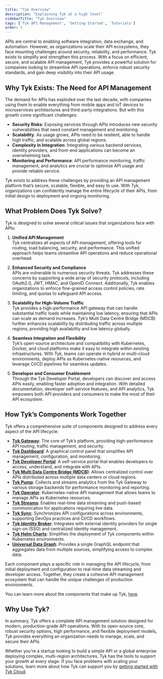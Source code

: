 ```yaml
---
title: "Tyk Overview"
description: "Explaining Tyk at a high level"
sidebarTitle: "Tyk Overview"
tags: ['Tyk API Management', 'Getting Started', 'Tutorials']
order: 5
---
```


APIs are central to enabling software integration, data exchange, and automation. However, as organizations scale their API ecosystems, they face mounting challenges around security, reliability, and performance. Tyk exists to simplify and strengthen this process. With a focus on efficient, secure, and scalable API management, Tyk provides a powerful solution for companies looking to streamline API operations, enforce robust security standards, and gain deep visibility into their API usage.

## Why Tyk Exists: The Need for API Management
The demand for APIs has exploded over the last decade, with companies using them to enable everything from mobile apps and IoT devices to microservices architectures and third-party integrations. But with this growth come significant challenges:

- **Security Risks**: Exposing services through APIs introduces new security vulnerabilities that need constant management and monitoring.
- **Scalability**: As usage grows, APIs need to be resilient, able to handle high traffic, and scalable across global regions.
- **Complexity in Integration**: Integrating various backend services, identity providers, and front-end applications can become an overwhelming task.
- **Monitoring and Performance**: API performance monitoring, traffic management, and analytics are crucial to optimize API usage and provide reliable service.

Tyk exists to address these challenges by providing an API management platform that’s secure, scalable, flexible, and easy to use. With Tyk, organizations can confidently manage the entire lifecycle of their APIs, from initial design to deployment and ongoing monitoring.

## What Problem Does Tyk Solve?

Tyk is designed to solve several critical issues that organizations face with APIs:

1. **Unified API Management**  
   Tyk centralizes all aspects of API management, offering tools for routing, load balancing, security, and performance. This unified approach helps teams streamline API operations and reduce operational overhead.

2. **Enhanced Security and Compliance**  
   APIs are vulnerable to numerous security threats. Tyk addresses these concerns by supporting a wide array of security protocols, including OAuth2.0, JWT, HMAC, and OpenID Connect. Additionally, Tyk enables organizations to enforce fine-grained access control policies, rate limiting, and quotas to safeguard API access.

3. **Scalability for High-Volume Traffic**  
   Tyk provides a high-performance API gateway that can handle substantial traffic loads while maintaining low latency, ensuring that APIs can scale as demand increases. Tyk’s Multi Data Centre Bridge (MDCB) further enhances scalability by distributing traffic across multiple regions, providing high availability and low latency globally.

4. **Seamless Integration and Flexibility**  
   Tyk’s open-source architecture and compatibility with Kubernetes, Docker, and cloud platforms make it easy to integrate within existing infrastructures. With Tyk, teams can operate in hybrid or multi-cloud environments, deploy APIs as Kubernetes-native resources, and leverage CI/CD pipelines for seamless updates.

5. **Developer and Consumer Enablement**  
   Through the Tyk Developer Portal, developers can discover and access APIs easily, enabling faster adoption and integration. With detailed documentation, developer self-service features, and API analytics, Tyk empowers both API providers and consumers to make the most of their API ecosystem.

## How Tyk’s Components Work Together

Tyk offers a comprehensive suite of components designed to address every aspect of the API lifecycle:

- **[Tyk Gateway](/docsv2/nightly/tyk-oss-gateway)**: The core of Tyk’s platform, providing high-performance API routing, traffic management, and security.
- **[Tyk Dashboard](/docsv2/nightly/tyk-dashboard)**: A graphical control panel that simplifies API management, configuration, and monitoring.
- **[Tyk Developer Portal](/docsv2/nightly/tyk-developer-portal)**: A self-service portal that enables developers to access, understand, and integrate with APIs.
- **[Tyk Multi Data Centre Bridge (MDCB)](/docsv2/nightly/tyk-multi-data-centre)**: Allows centralized control over APIs distributed across multiple data centers or cloud regions.
- **[Tyk Pump](/docsv2/nightly/tyk-pump)**: Collects and streams analytics from the Tyk Gateway to various storage backends for performance monitoring and reporting.
- **[Tyk Operator](/docsv2/nightly/api-management/automations/operator#what-is-tyk-operator)**: Kubernetes-native API management that allows teams to manage APIs as Kubernetes resources.
- **[Tyk Streams](/docsv2/nightly/api-management/event-driven-apis#)**: Enables real-time data streaming and push-based communication for applications requiring live data.
- **[Tyk Sync](/docsv2/nightly/api-management/automations/sync)**: Synchronizes API configurations across environments, supporting DevOps practices and CI/CD workflows.
- **[Tyk Identity Broker](/docsv2/nightly/api-management/external-service-integration#what-is-tyk-identity-broker-tib)**: Integrates with external identity providers for single sign-on (SSO) and centralized identity management.
- **[Tyk Helm Charts](/docsv2/nightly/product-stack/tyk-charts/overview)**: Simplifies the deployment of Tyk components within Kubernetes environments.
- **[Universal Data Graph](/docsv2/nightly/api-management/data-graph#overview)**: Provides a single GraphQL endpoint that aggregates data from multiple sources, simplifying access to complex data.

Each component plays a specific role in managing the API lifecycle, from initial deployment and configuration to real-time data streaming and developer access. Together, they create a cohesive API management ecosystem that can handle the unique challenges of production environments.

You can learn more about the components that make up Tyk, [here](/docsv2/nightly/tyk-components).

## Why Use Tyk?

In summary, Tyk offers a complete API management solution designed for modern, production-grade API operations. With its open-source core, robust security options, high performance, and flexible deployment models, Tyk provides everything an organization needs to manage, scale, and secure their APIs. 

Whether you’re a startup looking to build a simple API or a global enterprise deploying complex, multi-region architectures, Tyk has the tools to support your growth at every stage. If you face problems with scaling your solutions, learn more about how Tyk can support you by [getting started with Tyk Cloud](/docsv2/nightly/getting-started/create-account).

